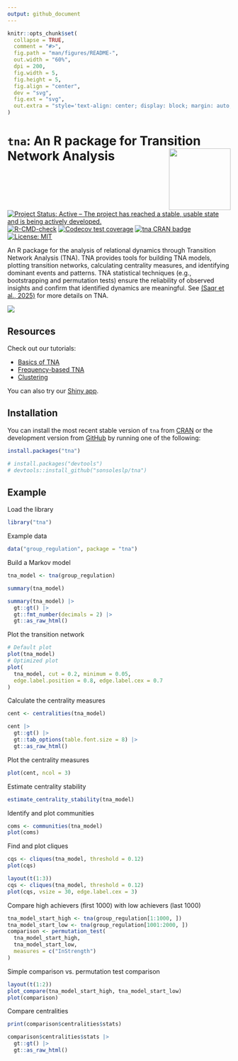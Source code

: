 ```yaml
---
output: github_document
---
```


<!-- README.md is generated from README.Rmd. Please edit that file -->

```r
knitr::opts_chunk$set(
  collapse = TRUE,
  comment = "#>",
  fig.path = "man/figures/README-",
  out.width = "60%",
  dpi = 200,
  fig.width = 5,
  fig.height = 5,
  fig.align = "center",
  dev = "svg",
  fig.ext = "svg",
  out.extra = "style='text-align: center; display: block; margin: auto;'"
)
```


# `tna`: An R package for Transition Network Analysis <img src="man/figures/logo.png" align="right" height="139"/></a>

<!-- badges: start -->
[![Project Status: Active – The project has reached a stable, usable state and is being actively developed.](https://www.repostatus.org/badges/latest/active.svg)](https://www.repostatus.org/#active)
[![R-CMD-check](https://github.com/sonsoleslp/tna/actions/workflows/R-CMD-check.yaml/badge.svg)](https://github.com/sonsoleslp/tna/actions/workflows/R-CMD-check.yaml)
[![Codecov test coverage](https://codecov.io/gh/sonsoleslp/tna/graph/badge.svg)](https://app.codecov.io/gh/sonsoleslp/tna)
[![tna CRAN badge](https://www.r-pkg.org/badges/version/tna)](https://cran.r-project.org/package=tna)
[![License: MIT](https://img.shields.io/badge/License-MIT-yellow.svg)](https://opensource.org/licenses/MIT)

<!-- badges: end -->

An R package for the analysis of relational dynamics through 
Transition Network Analysis (TNA). TNA provides tools for building TNA models, 
plotting transition networks, calculating centrality measures, and identifying 
dominant events and patterns. TNA statistical techniques (e.g., bootstrapping 
and permutation tests) ensure the reliability of observed insights and confirm
that identified dynamics are meaningful. See [(Saqr et al., 2025)](https://doi.org/10.1145/3706468.3706513) for more details on TNA.


![](man/figures/method.png)


## Resources

Check out our tutorials:

 - [Basics of TNA](https://lamethods.org/book2/chapters/ch15-tna/ch15-tna.html)
 - [Frequency-based TNA](https://lamethods.org/book2/chapters/ch16-ftna/ch16-ftna.html)
 - [Clustering](https://lamethods.org/book2/chapters/ch17-tna-clusters/ch17-tna-clusters.html)
 
You can also try our [Shiny app](https://sonsoleslp.shinyapps.io/tna-app/).

## Installation

You can install the most recent stable version of `tna` from [CRAN](https://cran.r-project.org/package=tna) or the development version from [GitHub](https://github.com/) by running one of the following:

```r
install.packages("tna")

# install.packages("devtools")
# devtools::install_github("sonsoleslp/tna")
```

## Example

Load the library
```r
library("tna")
```

Example data
```r
data("group_regulation", package = "tna")
```

Build a Markov model
```r
tna_model <- tna(group_regulation)
```

```r
summary(tna_model)
```
```r
summary(tna_model) |>
  gt::gt() |>
  gt::fmt_number(decimals = 2) |>
  gt::as_raw_html()
```

Plot the transition network
```r
# Default plot
plot(tna_model) 
# Optimized plot
plot(
  tna_model, cut = 0.2, minimum = 0.05, 
  edge.label.position = 0.8, edge.label.cex = 0.7
)
```
Calculate the centrality measures
```r
cent <- centralities(tna_model)
```

```r
cent |>
  gt::gt() |>
  gt::tab_options(table.font.size = 8) |>
  gt::as_raw_html()
```

Plot the centrality measures
 

```r
plot(cent, ncol = 3)
```

Estimate centrality stability
```r
estimate_centrality_stability(tna_model)
```

Identify and plot communities
```r
coms <- communities(tna_model)
plot(coms)
```

Find and plot cliques
```r
cqs <- cliques(tna_model, threshold = 0.12)
plot(cqs)
```

```r
layout(t(1:3))
cqs <- cliques(tna_model, threshold = 0.12)
plot(cqs, vsize = 30, edge.label.cex = 3)
```

Compare high achievers (first 1000) with low achievers (last 1000)
```r
tna_model_start_high <- tna(group_regulation[1:1000, ])
tna_model_start_low <- tna(group_regulation[1001:2000, ])
comparison <- permutation_test(
  tna_model_start_high, 
  tna_model_start_low,
  measures = c("InStrength")
)
```

Simple comparison vs. permutation test comparison
```r
layout(t(1:2))
plot_compare(tna_model_start_high, tna_model_start_low)
plot(comparison)
```

Compare centralities
```r
print(comparison$centralities$stats)
```

```r
comparison$centralities$stats |> 
  gt::gt() |> 
  gt::as_raw_html()
```
